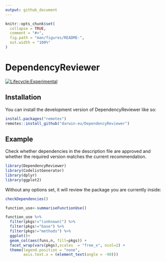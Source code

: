 ```yaml
---
output: github_document
---
```


<!-- README.md is generated from README.Rmd. Please edit that file -->

```r
knitr::opts_chunk$set(
  collapse = TRUE,
  comment = "#>",
  fig.path = "man/figures/README-",
  out.width = "100%"
)
```

# DependencyReviewer

<!-- badges: start -->
[![Lifecycle:Experimental](https://img.shields.io/badge/Lifecycle-Experimental-339999)](https://www.tidyverse.org/lifecycle/#experimental)
<!-- badges: end -->


## Installation

You can install the development version of DependencyReviewer like so:
``` r
install.packages("remotes")
remotes::install_github("darwin-eu/DependencyReviewer")
```


## Example
Check whether dependencies in the description file are approved and whether the required version matches the current recommendation.
```r
library(DependencyReviewer)
library(CodelistGenerator)
library(dplyr)
library(ggplot2)
```

Without any options set, it will review the package you are currently inside:
```r
checkDependencies()
```

```r
function_use<-summariseFunctionUse() 

function_use %>% 
  filter(pkgs!="(unknown)") %>% 
  filter(pkgs!="base") %>% 
  filter(pkgs!="methods") %>% 
  ggplot()+
  geom_col(aes(funs,n, fill=pkgs)) +
  facet_wrap(vars(pkgs),scales  = "free_x", ncol=2) +
  theme(legend.position = "none",
        axis.text.x = (element_text(angle = -90)))
```
